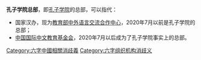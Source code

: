 '''孔子学院总部'''，即[[孔子学院|孔子学院]]的总部，可以指代：
* 国家汉办，现为[[教育部中外语言交流合作中心|教育部中外语言交流合作中心]]，2020年7月以前是孔子学院的总部；
* [[中国国际中文教育基金会|中国国际中文教育基金会]]，2020年7月以后成为了孔子学院事实上的总部。
{{disambig}}
[[Category:六字中國相關消歧義|Category:六字中國相關消歧義]]
[[Category:六字组织机构消歧义|Category:六字组织机构消歧义]]